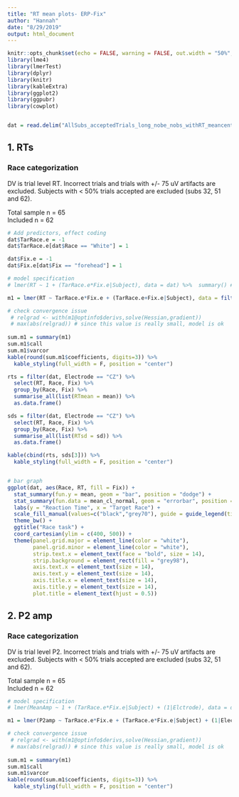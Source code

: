 ```yaml
---
title: "RT mean plots- ERP-Fix"
author: "Hannah"
date: "8/29/2019"
output: html_document
---
```


```r
knitr::opts_chunk$set(echo = FALSE, warning = FALSE, out.width = "50%", out.height = "50%")
library(lme4)
library(lmerTest)
library(dplyr)
library(knitr)
library(kableExtra)
library(ggplot2)
library(ggpubr)
library(cowplot)


dat = read.delim("AllSubs_acceptedTrials_long_nobe_nobs_withRT_meancenteredP2_withP3_meancenteredP3.txt")
```

## 1. RTs
### Race categorization  
DV is trial level RT. Incorrect trials and trials with +/- 75 uV artifacts are excluded. Subjects with < 50% trials accepted are excluded (subs 32, 51 and 62).

Total sample n = 65  
Included n = 62

```r
# Add predictors, effect coding
dat$TarRace.e = -1
dat$TarRace.e[dat$Race == "White"] = 1

dat$Fix.e = -1
dat$Fix.e[dat$Fix == "forehead"] = 1

# model specification
# lmer(RT ~ 1 + (TarRace.e*Fix.e|Subject), data = dat) %>%  summary() #use this

m1 = lmer(RT ~ TarRace.e*Fix.e + (TarRace.e+Fix.e|Subject), data = filter(dat, Electrode == "CZ")) #only need one observation per trial

# check convergence issue
 # relgrad <- with(m1@optinfo$derivs,solve(Hessian,gradient))
 # max(abs(relgrad)) # since this value is really small, model is ok
 
sum.m1 = summary(m1)
sum.m1$call
sum.m1$varcor
kable(round(sum.m1$coefficients, digits=3)) %>% 
  kable_styling(full_width = F, position = "center")

rts = filter(dat, Electrode == "CZ") %>% 
  select(RT, Race, Fix) %>% 
  group_by(Race, Fix) %>% 
  summarise_all(list(RTmean = mean)) %>% 
  as.data.frame()

sds = filter(dat, Electrode == "CZ") %>% 
  select(RT, Race, Fix) %>% 
  group_by(Race, Fix) %>% 
  summarise_all(list(RTsd = sd)) %>% 
  as.data.frame() 

kable(cbind(rts, sds[3])) %>% 
  kable_styling(full_width = F, position = "center")


# bar graph
ggplot(dat, aes(Race, RT, fill = Fix)) +
  stat_summary(fun.y = mean, geom = "bar", position = "dodge") +
  stat_summary(fun.data = mean_cl_normal, geom = "errorbar", position = position_dodge(width=.9), width = .2) +
  labs(y = "Reaction Time", x = "Target Race") +
  scale_fill_manual(values=c("black","grey70"), guide = guide_legend(title = "Fixation")) +
  theme_bw() +
  ggtitle("Race task") +
  coord_cartesian(ylim = c(400, 500)) +
  theme(panel.grid.major = element_line(color = "white"),
        panel.grid.minor = element_line(color = "white"),
        strip.text.x = element_text(face = "bold", size = 14),
        strip.background = element_rect(fill = "grey98"),
        axis.text.x = element_text(size = 14),
        axis.text.y = element_text(size = 14),
        axis.title.x = element_text(size = 14),
        axis.title.y = element_text(size = 14),
        plot.title = element_text(hjust = 0.5))

```


## 2. P2 amp
### Race categorization  
DV is trial level P2. Incorrect trials and trials with +/- 75 uV artifacts are excluded. Subjects with < 50% trials accepted are excluded (subs 32, 51 and 62).

Total sample n = 65  
Included n = 62

```r
# model specification
# lmer(MeanAmp ~ 1 + (TarRace.e*Fix.e|Subject) + (1|Elctrode), data = dat) %>%  summary()

m1 = lmer(P2amp ~ TarRace.e*Fix.e + (TarRace.e*Fix.e|Subject) + (1|Electrode), data = dat) #only need one observation per trial

# check convergence issue
 # relgrad <- with(m1@optinfo$derivs,solve(Hessian,gradient))
 # max(abs(relgrad)) # since this value is really small, model is ok
 
sum.m1 = summary(m1)
sum.m1$call
sum.m1$varcor
kable(round(sum.m1$coefficients, digits=3)) %>% 
  kable_styling(full_width = F, position = "center")
```
